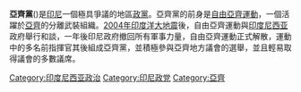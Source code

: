 {{Infobox  Political Party
| name     = 亞齊黨
| name_native      = Partai Aceh
| logo             = Partai_Aceh_-_Aceh_Party.jpg
| chairman            = Muzakkir Manaf
| secretary_general  = Kamaruddin Abubakar
| foundation       = 2007年6月7日
| headquarters     = [[班達亞齊|班達亞齊]]
| website          = http://www.partaiaceh.com
}}

'''亞齊黨'''({{lang-id|Partai Aceh}})是[[印尼|印尼]]一個極具爭議的地區[[政黨|政黨]]。亞齊黨的前身是[[自由亞齊運動|自由亞齊運動]]，一個活躍於[[亞齊|亞齊]]的分離武裝組織。[[2004年印度洋大地震|2004年印度洋大地震]]後，自由亞齊運動與[[印度尼西亚|印度尼西亚]]政府舉行和談，一年後印尼政府撤回所有軍事力量，自由亞齊運動正式解散，運動中的多名前指揮官其後組成亞齊黨，並積極參與亞齊地方議會的選舉，並且輕易取得議會的多數議席。

[[Category:印度尼西亚政治|Category:印度尼西亚政治]]
[[Category:印尼政党|Category:印尼政党]]
[[Category:亞齊|Category:亞齊]]